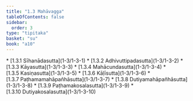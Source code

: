 ```yaml
---
title: "1.3 Mahāvagga"
tableOfContents: false
sidebar:
  order: 3
type: "tipitaka"
basket: "su"
book: "a10"
---
```



<DynamicBreadcrumb />



<TableOfContents book="a10" section="1.3">
* [1.3.1 Sīhanādasutta](1-3/1-3-1)
* [1.3.2 Adhivuttipadasutta](1-3/1-3-2)
* [1.3.3 Kāyasutta](1-3/1-3-3)
* [1.3.4 Mahācundasutta](1-3/1-3-4)
* [1.3.5 Kasiṇasutta](1-3/1-3-5)
* [1.3.6 Kāḷīsutta](1-3/1-3-6)
* [1.3.7 Paṭhamamahāpañhāsutta](1-3/1-3-7)
* [1.3.8 Dutiyamahāpañhāsutta](1-3/1-3-8)
* [1.3.9 Paṭhamakosalasutta](1-3/1-3-9)
* [1.3.10 Dutiyakosalasutta](1-3/1-3-10)
</TableOfContents>